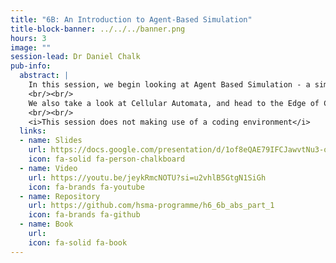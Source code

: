 ```yaml
---
title: "6B: An Introduction to Agent-Based Simulation"
title-block-banner: ../../../banner.png
hours: 3
image: ""
session-lead: Dr Daniel Chalk
pub-info:
  abstract: |
    In this session, we begin looking at Agent Based Simulation - a simulation modelling approach that allows us to capture individual level behaviours of actors in our system, and observe the emergent dynamics.
    <br/><br/>
    We also take a look at Cellular Automata, and head to the Edge of Chaos.
    <br/><br/>
    <i>This session does not making use of a coding environment</i>
  links:
  - name: Slides
    url: https://docs.google.com/presentation/d/1of8eQAE79IFCJawvtNu3-ooesLtRzO4dXp7zWjL4jek/edit?usp=sharing
    icon: fa-solid fa-person-chalkboard
  - name: Video
    url: https://youtu.be/jeykRmcNOTU?si=u2vhlB5GtgN1SiGh
    icon: fa-brands fa-youtube
  - name: Repository
    url: https://github.com/hsma-programme/h6_6b_abs_part_1
    icon: fa-brands fa-github
  - name: Book
    url:
    icon: fa-solid fa-book
---
```

